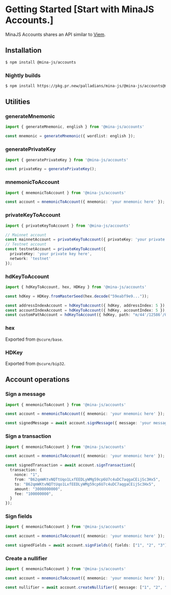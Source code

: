 # Getting Started [Start with MinaJS Accounts.]

MinaJS Accounts shares an API similar to [Viem](https://viem.sh/).

## Installation

```sh
$ npm install @mina-js/accounts
```

### Nightly builds

```sh
$ npm install https://pkg.pr.new/palladians/mina-js/@mina-js/accounts@main
```

## Utilities

### generateMnemonic

```ts twoslash
import { generateMnemonic, english } from '@mina-js/accounts'

const mnemonic = generateMnemonic({ wordlist: english });
```

### generatePrivateKey

```ts twoslash
import { generatePrivateKey } from '@mina-js/accounts'

const privateKey = generatePrivateKey();
```

### mnemonicToAccount

```ts twoslash
import { mnemonicToAccount } from '@mina-js/accounts'

const account = mnemonicToAccount({ mnemonic: 'your mnemonic here' });
```

### privateKeyToAccount

```ts twoslash
import { privateKeyToAccount } from '@mina-js/accounts'

// Mainnet account
const mainnetAccount = privateKeyToAccount({ privateKey: 'your private key here' });
// Testnet account
const testnetAccount = privateKeyToAccount({
  privateKey: 'your private key here',
  network: 'testnet'
});
```

### hdKeyToAccount

```ts twoslash
import { hdKeyToAccount, hex, HDKey } from '@mina-js/accounts'

const hdKey = HDKey.fromMasterSeed(hex.decode("59eabf9e9..."));

const addressIndexAccount = hdKeyToAccount({ hdKey, addressIndex: 5 });
const accountIndexAccount = hdKeyToAccount({ hdKey, accountIndex: 5 });
const customPathAccount = hdKeyToAccount({ hdKey, path: "m/44'/12586'/0'/0/5" });
```

### hex

Exported from `@scure/base`.

### HDKey

Exported from `@scure/bip32`.

## Account operations

### Sign a message

```ts twoslash
import { mnemonicToAccount } from '@mina-js/accounts'

const account = mnemonicToAccount({ mnemonic: 'your mnemonic here' });

const signedMessage = await account.signMessage({ message: 'your message here' });
```

### Sign a transaction

```ts twoslash
import { mnemonicToAccount } from '@mina-js/accounts'

const account = mnemonicToAccount({ mnemonic: 'your mnemonic here' });

const signedTransaction = await account.signTransaction({
  transaction: {
  	nonce: "1",
  	from: "B62qmWKtvNQTtUqo1LxfEEDLyWMg59cp6U7c4uDC7aqgaCEijSc3Hx5",
  	to: "B62qmWKtvNQTtUqo1LxfEEDLyWMg59cp6U7c4uDC7aqgaCEijSc3Hx5",
  	amount: "3000000000",
  	fee: "100000000",
  }
});
```

### Sign fields

```ts twoslash
import { mnemonicToAccount } from '@mina-js/accounts'

const account = mnemonicToAccount({ mnemonic: 'your mnemonic here' });

const signedFields = await account.signFields({ fields: ["1", "2", "3"] });
```

### Create a nullifier

```ts twoslash
import { mnemonicToAccount } from '@mina-js/accounts'

const account = mnemonicToAccount({ mnemonic: 'your mnemonic here' });

const nullifier = await account.createNullifier({ message: ["1", "2", "3"] });
```
